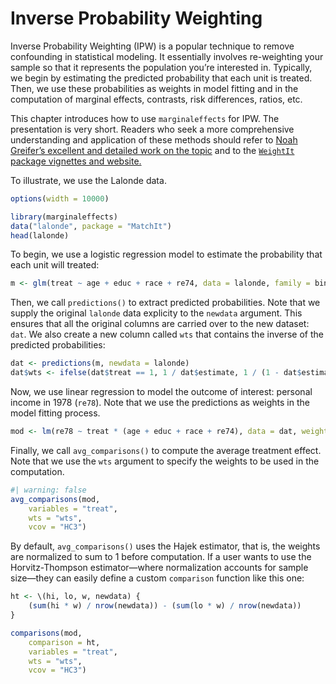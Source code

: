 # Inverse Probability Weighting


Inverse Probability Weighting (IPW) is a popular technique to remove confounding in statistical modeling. It essentially involves re-weighting your sample so that it represents the population you're interested in. Typically, we begin by estimating the predicted probability that each unit is treated. Then, we use these probabilities as weights in model fitting and in the computation of marginal effects, contrasts, risk differences, ratios, etc.

This chapter introduces how to use `marginaleffects` for IPW. The presentation is very short. Readers who seek a more comprehensive understanding and application of these methods should refer to [Noah Greifer's excellent and detailed work on the topic](https://iqss.github.io/dss-ps/ex-weight.html) and to the [`WeightIt` package vignettes and website.](https://ngreifer.github.io/WeightIt/)

To illustrate, we use the Lalonde data.

```r
options(width = 10000)
```

```r
library(marginaleffects)
data("lalonde", package = "MatchIt")
head(lalonde)
```

To begin, we use a logistic regression model to estimate the probability that each unit will treated:

```r
m <- glm(treat ~ age + educ + race + re74, data = lalonde, family = binomial)
```

Then, we call `predictions()` to extract predicted probabilities. Note that we supply the original `lalonde` data explicity to the `newdata` argument. This ensures that all the original columns are carried over to the new dataset: `dat`. We also create a new column called `wts` that contains the inverse of the predicted probabilities:

```r
dat <- predictions(m, newdata = lalonde)
dat$wts <- ifelse(dat$treat == 1, 1 / dat$estimate, 1 / (1 - dat$estimate))
```

Now, we use linear regression to model the outcome of interest: personal income in 1978 (`re78`). Note that we use the predictions as weights in the model fitting process.

```r
mod <- lm(re78 ~ treat * (age + educ + race + re74), data = dat, weights = wts)
```

Finally, we call `avg_comparisons()` to compute the average treatment effect. Note that we use the `wts` argument to specify the weights to be used in the computation.

```r
#| warning: false
avg_comparisons(mod,
    variables = "treat",
    wts = "wts",
    vcov = "HC3")
```

By default, `avg_comparisons()` uses the Hajek estimator, that is, the weights are normalized to sum to 1 before computation. If a user wants to use the Horvitz-Thompson estimator---where normalization accounts for sample size---they can easily define a custom `comparison` function like this one:

```r
ht <- \(hi, lo, w, newdata) {
    (sum(hi * w) / nrow(newdata)) - (sum(lo * w) / nrow(newdata))
}

comparisons(mod,
    comparison = ht,
    variables = "treat",
    wts = "wts",
    vcov = "HC3")
```